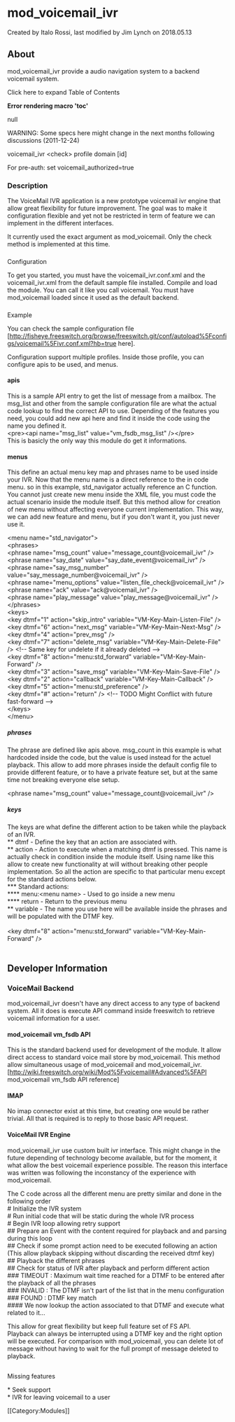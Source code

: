
# mod_voicemail_ivr 

 Created by  Italo Rossi, last modified by  Jim Lynch on 2018.05.13

## About

mod\_voicemail\_ivr provide a audio navigation system to a backend voicemail system.

Click here to expand Table of Contents

**Error rendering macro 'toc'**

null

WARNING: Some specs here might change in the next months following discussions (2011-12-24)  
  
voicemail_ivr &lt;check> profile domain [id]

For pre-auth: set voicemail_authorized=true  
  
### Description

  
The VoiceMail IVR application is a new prototype voicemail ivr engine that allow great flexibility for future improvement. The goal was to make it configuration flexible and yet not be restricted in term of feature we can implement in the different interfaces.

It currently used the exact argument as mod\_voicemail. Only the check method is implemented at this time.

###   
Configuration

  
To get you started, you must have the voicemail\_ivr.conf.xml and the voicemail\_ivr.xml from the default sample file installed. Compile and load the module. You can call it like you call voicemail. You must have mod\_voicemail loaded since it used as the default backend.

###   
Example

  
You can check the sample configuration file \[<http://fisheye.freeswitch.org/browse/freeswitch.git/conf/autoload%5Fconfigs/voicemail%5Fivr.conf.xml?hb=true> here\].

Configuration support multiple profiles. Inside those profile, you can configure apis to be used, and menus.

#### apis

  
This is a sample API entry to get the list of message from a mailbox. The msg\_list and other from the sample configuration file are what the actual code lookup to find the correct API to use. Depending of the features you need, you could add new api here and find it inside the code using the name you defined it.  
&lt;pre>&lt;api name="msg\_list" value="vm\_fsdb\_msg\_list" />&lt;/pre>  
This is basicly the only way this module do get it informations.

#### menus

This define an actual menu key map and phrases name to be used inside your IVR. Now that the menu name is a direct reference to the in code menu. so in this example, std\_navigator actually reference an C function. You cannot just create new menu inside the XML file, you must code the actual scenario inside the module itself. But this method allow for creation of new menu without affecting everyone current implementation. This way, we can add new feature and menu, but if you don't want it, you just never use it.

  
&lt;menu name="std_navigator">  
 &lt;phrases>  
 &lt;phrase name="msg_count" value="message_count@voicemail_ivr" />  
 &lt;phrase name="say_date" value="say_date_event@voicemail_ivr" />  
 &lt;phrase name="say_msg_number" value="say_message_number@voicemail_ivr" />  
 &lt;phrase name="menu_options" value="listen_file_check@voicemail_ivr" />  
 &lt;phrase name="ack" value="ack@voicemail_ivr" />  
 &lt;phrase name="play_message" value="play_message@voicemail_ivr" />  
 &lt;/phrases>  
 &lt;keys>  
 &lt;key dtmf="1" action="skip_intro" variable="VM-Key-Main-Listen-File" />  
 &lt;key dtmf="6" action="next_msg" variable="VM-Key-Main-Next-Msg" />  
 &lt;key dtmf="4" action="prev_msg" />  
 &lt;key dtmf="7" action="delete_msg" variable="VM-Key-Main-Delete-File" /> &lt;!-- Same key for undelete if it already deleted -->  
 &lt;key dtmf="8" action="menu:std_forward" variable="VM-Key-Main-Forward" />  
 &lt;key dtmf="3" action="save_msg" variable="VM-Key-Main-Save-File" />  
 &lt;key dtmf="2" action="callback" variable="VM-Key-Main-Callback" />  
 &lt;key dtmf="5" action="menu:std_preference" />  
 &lt;key dtmf="#" action="return" /> &lt;!-- TODO Might Conflict with future fast-forward -->  
 &lt;/keys>  
&lt;/menu>  
  
##### phrases

The phrase are defined like apis above. msg_count in this example is what hardcoded inside the code, but the value is used instead for the actuel playback. This allow to add more phrases inside the default config file to provide different feature, or to have a private feature set, but at the same time not breaking everyone else setup.  
   
 &lt;phrase name="msg_count" value="message_count@voicemail_ivr" />  
  
##### keys

The keys are what define the different action to be taken while the playback of an IVR.  
** dtmf - Define the key that an action are associated with.  
** action - Action to execute when a matching dtmf is pressed. This name is actually check in condition inside the module itself. Using name like this allow to create new functionality at will without breaking other people implementation. So all the action are specific to that particular menu except for the standard actions below.  
*** Standard actions:  
**** menu:&lt;menu name> - Used to go inside a new menu  
**** return - Return to the previous menu  
** variable - The name you use here will be available inside the phrases and will be populated with the DTMF key.  
   
 &lt;key dtmf="8" action="menu:std_forward" variable="VM-Key-Main-Forward" />  
 
## Developer Information

### VoiceMail Backend

mod\_voicemail\_ivr doesn't have any direct access to any type of backend system. All it does is execute API command inside freeswitch to retrieve voicemail information for a user.

#### mod_voicemail vm_fsdb API 

  
This is the standard backend used for development of the module. It allow direct access to standard voice mail store by mod\_voicemail. This method allow simultaneous usage of mod\_voicemail and mod\_voicemail\_ivr.  
\[<http://wiki.freeswitch.org/wiki/Mod%5Fvoicemail#Advanced%5FAPI> mod\_voicemail vm\_fsdb API reference\]

#### IMAP

No imap connector exist at this time, but creating one would be rather trivial. All that is required is to reply to those basic API request.

#### VoiceMail IVR Engine

mod\_voicemail\_ivr use custom built ivr interface. This might change in the future depending of technology become available, but for the moment, it what allow the best voicemail experience possible. The reason this interface was written was following the inconstancy of the experience with mod\_voicemail.

The C code across all the different menu are pretty similar and done in the following order  
\# Initialize the IVR system  
\# Run initial code that will be static during the whole IVR process  
\# Begin IVR loop allowing retry support  
\## Prepare an Event with the content required for playback and and parsing during this loop  
\## Check if some prompt action need to be executed following an action (This allow playback skipping without discarding the received dtmf key)  
\## Playback the different phrases  
\## Check for status of IVR after playback and perform different action  
\### TIMEOUT : Maximum wait time reached for a DTMF to be entered after the playback of all the phrases  
\### INVALID : The DTMF isn't part of the list that in the menu configuration  
\### FOUND : DTMF key match  
\#### We now lookup the action associated to that DTMF and execute what related to it...

This allow for great flexibility but keep full feature set of FS API.  
Playback can always be interrupted using a DTMF key and the right option will be executed. For comparison with mod\_voicemail, you can delete lot of message without having to wait for the full prompt of message deleted to playback.

##   
Missing features

  
\* Seek support  
\* IVR for leaving voicemail to a user

\[\[Category:Modules\]\]


